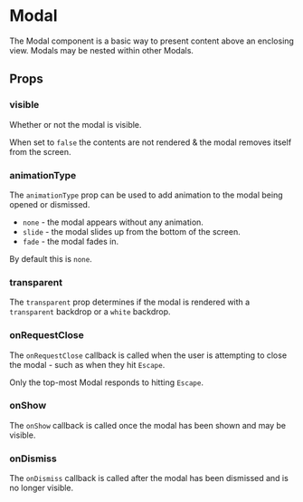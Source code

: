 
<Meta title="Components|Modal" />

# Modal

The Modal component is a basic way to present content above an enclosing view.
Modals may be nested within other Modals.

## Props

<Props of={Stories.ofProps} />

### visible

Whether or not the modal is visible.

When set to `false` the contents are not rendered & the modal removes itself
from the screen.

<Preview withSource='none'>
  <Story name="propsExample-visible">
    <Stories.simpleModal />
  </Story>
</Preview>

### animationType

The `animationType` prop can be used to add animation to the modal
being opened or dismissed.

* `none` - the modal appears without any animation.
* `slide` - the modal slides up from the bottom of the screen.
* `fade` - the modal fades in.

By default this is `none`.

<Preview withSource='none'>
  <Story name="propsExample-animationType">
    <Stories.animatedModal />
  </Story>
</Preview>

### transparent

The `transparent` prop determines if the modal is rendered with a `transparent` backdrop or
a `white` backdrop.

<Preview withSource='none'>
  <Story name="propsExample-transparent">
    <Stories.transparentModal />
  </Story>
</Preview>

### onRequestClose

The `onRequestClose` callback is called when the user is attempting to close the modal -
such as when they hit `Escape`.

Only the top-most Modal responds to hitting `Escape`.

<Preview withSource='none'>
  <Story name="propsExample-onRequestClose">
    <Stories.modalception />
  </Story>
</Preview>

### onShow

The `onShow` callback is called once the modal has been shown and may be visible.

### onDismiss

The `onDismiss` callback is called after the modal has been dismissed and is no longer visible.
